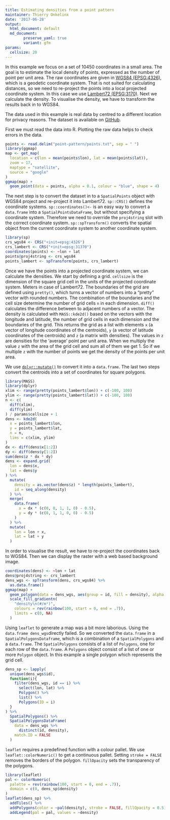 ```yaml
---
title: Estimating densities from a point pattern
maintainer: Thierry Onkelinx
date: '2017-06-28'
output: 
  html_document: default
  md_document:
        preserve_yaml: true
        variant: gfm
params:
  cellsize: 20
---
```


In this example we focus on a set of 10450 coordinates in a small area. The goal is to estimate the local density of points, expressed as the number of point per unit area. The raw coordinates are given in [WGS84 (EPSG:4326)](https://epsg.io/4326), which is a geodetic coordinate system. That is not suited for calculating distances, so we need to re-project the points into a local projected coordinate system. In this case we use [Lambert72 (EPSG:3170)](https://epsg.io/31370). Next we calculate the density. To visualise the density, we have to transform the results back in to WGS84. 

The data used in this example is real data by centred to a different location for privacy reasons. The dataset is available on [GitHub](https://github.com/ThierryO/my_blog/tree/master/data/20170628).

First we must read the data into R. Plotting the raw data helps to check errors in the data.

```r
points <- read.delim("point-pattern/points.txt", sep = " ")
library(ggmap)
map <- get_map(
  location = c(lon = mean(points$lon), lat = mean(points$lat)),
  zoom = 17,
  maptype = "satellite",
  source = "google"
)
ggmap(map) +
  geom_point(data = points, alpha = 0.1, colour = "blue", shape = 4)
```

The next step is to convert the dataset in to a `SpatialPoints` object with WGS84 project and re-project it into Lambert72. `sp::CRS()` defines the coordinate systems. `sp::coordinates()<-` is an easy way to convert a `data.frame` into a `SpatialPointsDataFrame`, but without specifying a coordinate system. Therefore we need to override the `proj4string` slot with the correct coordinate system. `sp::spTransform()` converts the spatial object from the current coordinate system to another coordinate system.

```r
library(sp)
crs_wgs84 <- CRS("+init=epsg:4326")
crs_lambert <- CRS("+init=epsg:31370")
coordinates(points) <- ~lon + lat
points@proj4string <- crs_wgs84
points_lambert <- spTransform(points, crs_lambert)
```

Once we have the points into a projected coordinate system, we can calculate the densities. We start by defining a grid. `cellsize` is the dimension of the square grid cell in the units of the projected coordinate system. Meters in case of Lambert72. The boundaries of the grid are defined using `pretty()`, which turns a vector of numbers into a "pretty" vector with rounded numbers. The combination of the boundaries and the cell size determine the number of grid cells `n` in each dimension. `diff()` calculates the difference between to adjacent numbers of a vector. The density is calculated with `MASS::kde2d()` based on the vectors with the longitude and latitude, the number of grid cells in each dimension and the boundaries of the grid. This returns the grid as a list with elements `x` (a vector of longitude coordinates of the centroids),  `y` (a vector of latitude coordinates of the centroids) and `z` (a matrix with densities). The values in `z` are densities for the 'average' point per unit area. When we multiply the value `z` with the area of the grid cell and sum all of them we get 1. So if we multiple `z` with the number of points we get the density of the points per unit area.

We use [`dplyr::mutate()`](http://dplyr.tidyverse.org/) to convert it into a `data.frame`. The last two steps convert the centroids into a set of coordinates for square polygons.

```r
library(MASS)
library(dplyr)
xlim <- range(pretty(points_lambert$lon)) + c(-100, 100)
ylim <- range(pretty(points_lambert$lat)) + c(-100, 100)
n <- c(
  diff(xlim),
  diff(ylim)
) / params$cellsize + 1
dens <- kde2d(
  x = points_lambert$lon,
  y = points_lambert$lat,
  n = n,
  lims = c(xlim, ylim)
)
dx <- diff(dens$x[1:2])
dy <- diff(dens$y[1:2])
sum(dens$z * dx * dy)
dens <- expand.grid(
  lon = dens$x,
  lat = dens$y
) %>%
  mutate(
    density = as.vector(dens$z) * length(points_lambert),
    id = seq_along(density)
  ) %>%
  merge(
    data.frame(
      x = dx * (c(0, 0, 1, 1, 0) - 0.5),
      y = dy * (c(0, 1, 1, 0, 0) - 0.5)
    )
  ) %>%
  mutate(
    lon = lon + x,
    lat = lat + y
  )
```

In order to visualise the result, we have to re-project the coordinates back to WGS84. Then we can display the raster with a web based background image.

```r
coordinates(dens) <- ~lon + lat
dens@proj4string <- crs_lambert
dens_wgs <- spTransform(dens, crs_wgs84) %>%
  as.data.frame()
ggmap(map) +
  geom_polygon(data = dens_wgs, aes(group = id, fill = density), alpha = 0.5) +
  scale_fill_gradientn(
    "density\n(#/m²)",
    colours = rev(rainbow(100, start = 0, end = .7)),
    limits = c(0, NA)
  )
```

Using `leaflet` to generate a map was a bit more laborious. Using the `data.frame dens_wgs`directly failed. So we converted the `data.frame` in a `SpatialPolygonsDataframe`, which is a combination of a `SpatialPolygons` and a `data.frame`. The `SpatialPolygons` consists of a list of `Polygons`, one for each row of the `data.frame`. A `Polygons` object consist of a list of one or more `Polygon` object. In this example a single polygon which represents the grid cell.

```r
dens_sp <- lapply(
  unique(dens_wgs$id),
  function(i){
    filter(dens_wgs, id == i) %>%
      select(lon, lat) %>%
      Polygon() %>%
      list() %>%
      Polygons(ID = i)
  }
) %>%
  SpatialPolygons() %>%
  SpatialPolygonsDataFrame(
    data = dens_wgs %>%
      distinct(id, density),
    match.ID = FALSE
  )
```

`leaflet` requires a predefined function with a colour pallet. We use `leaflet::colorNumeric()` to get a continuous pallet. Setting `stroke = FALSE` removes the borders of the polygon. `fillOpacity` sets the transparency of the polygons.

```r
library(leaflet)
pal <- colorNumeric(
  palette = rev(rainbow(100, start = 0, end = .7)),
  domain = c(0, dens_sp$density)
)
leaflet(dens_sp) %>%
  addTiles() %>%
  addPolygons(color = ~pal(density), stroke = FALSE, fillOpacity = 0.5) %>%
  addLegend(pal = pal, values = ~density)
```

